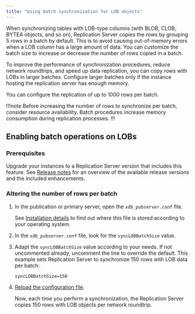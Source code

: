 ```yaml
---
title: "Using batch synchronization for LOB objects"
---
```


When synchronizing tables with LOB-type columns (with BLOB, CLOB, BYTEA objects, and so on), Replication Server copies the rows by grouping 5 rows in a batch by default. This is to avoid causing out-of-memory errors when a LOB column has a large amount of data. You can customize the batch size to increase or decrease the number of rows copied in a batch.

To improve the performance of synchronization procedures, reduce network roundtrips, and speed up data replication, you can copy rows with LOBs in larger batches. Configure larger batches only if the instance hosting the replication server has enough memory.

You can configure the replication of up to 1000 rows per batch.

!!!note 
   Before increasing the number of rows to synchronize per batch, consider resource availability. Batch procedures increase memory consumption during replication processes. 
!!!

## Enabling batch operations on LOBs

### Prerequisites 

Upgrade your instances to a Replication Server version that includes this feature. See [Release notes](../../../eprs_rel_notes) for an overview of the available release versions and the included enhancements. 

### Altering the number of rows per batch

1.  In the publication or primary server, open the `xdb_pubserver.conf` file. 

    See [Installation details](../../../installing/installation_details/#additional-details) to find out where this file is stored according to your operating system. 

1.  In the `xdb_pubserver.conf` file, look for the `syncLOBBatchSize` value.

1.  Adapt the `syncLOBBatchSize` value according to your needs. If not uncommented already, uncomment the line to override the default. This example sets Replication Server to synchronize 150 rows with LOB data per batch:

    ```
    syncLOBBatchSize=150
    ```

1.  [Reload the configuration file](../../../08_xdb_cli/03_xdb_cli_commands/52_reload_conf_file).

    Now, each time you perform a synchronization, the Replication Server copies 150 rows with LOB objects per network roundtrip.
